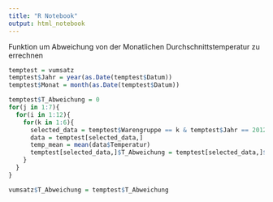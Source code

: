 ```yaml
---
title: "R Notebook"
output: html_notebook
---
```

Funktion um Abweichung von der Monatlichen Durchschnittstemperatur zu errechnen

```r
temptest = vumsatz
temptest$Jahr = year(as.Date(temptest$Datum))
temptest$Monat = month(as.Date(temptest$Datum))

temptest$T_Abweichung = 0
for(j in 1:7){
  for(i in 1:12){
    for(k in 1:6){
      selected_data = temptest$Warengruppe == k & temptest$Jahr == 2012+j & temptest$Monat == i
      data = temptest[selected_data,]
      temp_mean = mean(data$Temperatur)
      temptest[selected_data,]$T_Abweichung = temptest[selected_data,]$Temperatur-temp_mean
    }
  }
}

vumsatz$T_Abweichung = temptest$T_Abweichung
```

